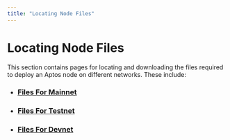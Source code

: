 ```yaml
---
title: "Locating Node Files"
---
```


# Locating Node Files

This section contains pages for locating and downloading the files required to deploy an Aptos node
on different networks. These include:

- ### [Files For Mainnet](./node-files-all-networks/node-files-mainnet.mdx)
- ### [Files For Testnet](./node-files-all-networks/node-files-testnet.mdx)
- ### [Files For Devnet](./node-files-all-networks/node-files-devnet.mdx)
